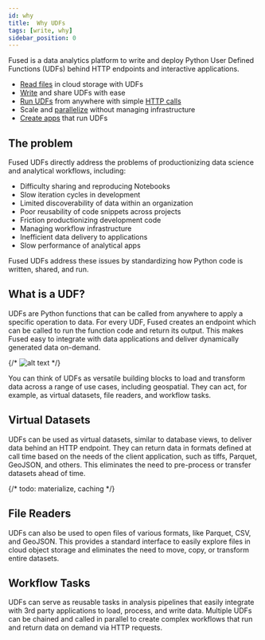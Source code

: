 ```yaml
---
id: why
title:  Why UDFs
tags: [write, why]
sidebar_position: 0
---
```


Fused is a data analytics platform to write and deploy Python User Defined Functions (UDFs) behind HTTP endpoints and interactive applications.

- [Read files](/workbench/file-explorer/) in cloud storage with UDFs
- [Write](/core-concepts/write/) and share UDFs with ease
- [Run UDFs](/core-concepts/run/) from anywhere with simple [HTTP calls](/core-concepts/run/#http-requests)
- Scale and [parallelize](/core-concepts/async) without managing infrastructure
- [Create apps](/workbench/app-builder/) that run UDFs

## The problem

Fused UDFs directly address the problems of productionizing data science and analytical workflows, including:
- Difficulty sharing and reproducing Notebooks
- Slow iteration cycles in development
- Limited discoverability of data within an organization
- Poor reusability of code snippets across projects
- Friction productionizing development code
- Managing workflow infrastructure
- Inefficient data delivery to applications
- Slow performance of analytical apps

Fused UDFs address these issues by standardizing how Python code is written, shared, and run.

## What is a UDF?

UDFs are Python functions that can be called from anywhere to apply a specific operation to data. For every UDF, Fused creates an endpoint which can be called to run the function code and return its output. This makes Fused easy to integrate with data applications and deliver dynamically generated data on-demand.

{/* ![alt text](https://fused-magic.s3.us-west-2.amazonaws.com/docs_assets/ecosystem_diagram.png) */}



<DotLottieReact src="https://lottie.host/7aebb036-6aba-49f7-8e8e-2b57f8d11bfa/31927KRYv4.json" loop autoplay/>


You can think of UDFs as versatile building blocks to load and transform data across a range of use cases, including geospatial. They can act, for example, as virtual datasets, file readers, and workflow tasks.

## Virtual Datasets

UDFs can be used as virtual datasets, similar to database views, to deliver data behind an HTTP endpoint. They can return data in formats defined at call time based on the needs of the client application, such as tiffs, Parquet, GeoJSON, and others. This eliminates the need to pre-process or transfer datasets ahead of time.

{/* todo: materialize, caching */}

## File Readers

UDFs can also be used to open files of various formats, like Parquet, CSV, and GeoJSON. This provides a standard interface to easily explore files in cloud object storage and eliminates the need to move, copy, or transform entire datasets.

## Workflow Tasks

UDFs can serve as reusable tasks in analysis pipelines that easily integrate with 3rd party applications to load, process, and write data. Multiple UDFs can be chained and called in parallel to create complex workflows that run and return data on demand via HTTP requests.
